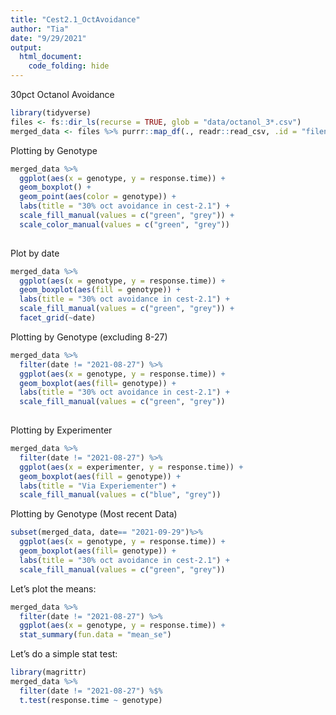 ```yaml
---
title: "Cest2.1_OctAvoidance"
author: "Tia"
date: "9/29/2021"
output: 
  html_document:
    code_folding: hide
---
```


30pct Octanol Avoidance

```r
library(tidyverse)
files <- fs::dir_ls(recurse = TRUE, glob = "data/octanol_3*.csv")
merged_data <- files %>% purrr::map_df(., readr::read_csv, .id = "filename")

```

Plotting by Genotype
```R
merged_data %>%
  ggplot(aes(x = genotype, y = response.time)) +
  geom_boxplot() +
  geom_point(aes(color = genotype)) +
  labs(title = "30% oct avoidance in cest-2.1") +
  scale_fill_manual(values = c("green", "grey")) +
  scale_color_manual(values = c("green", "grey"))
  
```
Plot by date

```r
merged_data %>%
  ggplot(aes(x = genotype, y = response.time)) +
  geom_boxplot(aes(fill = genotype)) +
  labs(title = "30% oct avoidance in cest-2.1") +
  scale_fill_manual(values = c("green", "grey")) +
  facet_grid(~date)
```

Plotting by Genotype (excluding 8-27)
```R
merged_data %>%
  filter(date != "2021-08-27") %>%
  ggplot(aes(x = genotype, y = response.time)) +
  geom_boxplot(aes(fill= genotype)) +
  labs(title = "30% oct avoidance in cest-2.1") +
  scale_fill_manual(values = c("green", "grey")) 
  
```

Plotting by Experimenter

```r
merged_data %>%
  filter(date != "2021-08-27") %>%
  ggplot(aes(x = experimenter, y = response.time)) +
  geom_boxplot(aes(fill = genotype)) +
  labs(title = "Via Experiementer") +
  scale_fill_manual(values = c("blue", "grey"))
```

Plotting by Genotype (Most recent Data)
```R
subset(merged_data, date== "2021-09-29")%>%
  ggplot(aes(x = genotype, y = response.time)) +
  geom_boxplot(aes(fill= genotype)) +
  labs(title = "30% oct avoidance in cest-2.1") +
  scale_fill_manual(values = c("green", "grey")) 
```


Let's plot the means:


```r
merged_data %>%
  filter(date != "2021-08-27") %>%
  ggplot(aes(x = genotype, y = response.time)) +
  stat_summary(fun.data = "mean_se")
```


Let's do a simple stat test:

```r
library(magrittr)
merged_data %>%
  filter(date != "2021-08-27") %$%
  t.test(response.time ~ genotype)
```

